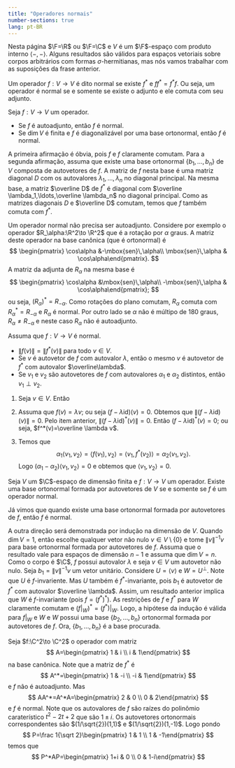 ```yaml
--- 
title: "Operadores normais"
number-sections: true
lang: pt-BR
--- 
```

Nesta página $\F=\R$ ou $\F=\C$ e $V$ é um $\F$-espaço com produto interno $\langle -,-\rangle$. Alguns resultados são válidos para espaços vetoriais sobre corpos arbitrários com formas $\sigma$-hermitianas, mas nós vamos trabalhar com as suposições da frase anterior.

:::{#def-}
Um operador $f:V\to V$ é dito normal se existe $f^*$ e $ff^*=f^*f$. Ou seja, um operador é normal se e somente se existe o adjunto e  ele comuta com seu adjunto.
:::


:::{#lem-}
Seja $f:V\to V$ um operador.


 -  Se $f$ é autoadjunto, então $f$ é normal.
 -  Se $\dim V$ é finita e $f$ é diagonalizável por uma base ortonormal, então $f$ é normal.

:::


:::{.proof}
A primeira afirmação é óbvia, pois $f$ e $f$ claramente comutam. Para a segunda afirmação,  assuma que existe uma base ortonormal $\{b_1,\ldots,b_n\}$ de $V$ composta de autovetores de $f$. A matriz de $f$ nesta base é uma matriz diagonal $D$ com os autovalores $\lambda_1,\ldots,\lambda_n$ no diagonal principal. Na mesma base, a matriz $\overline D$ de $f^*$ é diagonal com $\overline \lambda_1,\ldots,\overline \lambda_n$ no diagonal principal. Como as matrizes diagonais $D$ e $\overline D$ comutam, temos que $f$ também comuta com $f^*$.
:::


:::{#exm-}
Um operador normal não precisa ser autoadjunto. Considere por exemplo o operador $R_\alpha:\R^2\to \R^2$ que é a rotação por $\alpha$ graus. A matriz deste operador na base canônica (que é ortonormal) é
$$
\begin{pmatrix}
\cos\alpha &-\mbox{sen}\,\alpha\\ \mbox{sen}\,\alpha & \cos\alpha\end{pmatrix}.
$$
A matriz da adjunta de $R_\alpha$ na mesma base é
$$
\begin{pmatrix}
\cos\alpha &\mbox{sen}\,\alpha\\ -\mbox{sen}\,\alpha & \cos\alpha\end{pmatrix};
$$
ou seja, $(R_\alpha)^*=R_{-\alpha}$. Como rotações do plano comutam, $R_\alpha$ comuta com $R_\alpha^*=R_{-\alpha}$ e $R_\alpha$ é normal. Por outro lado se $\alpha$ não é múltipo de $180$ graus, $R_\alpha\neq R_{-\alpha}$ e neste caso $R_\alpha$ não é autoadjunto.
:::


:::{#lem-}
Assuma que $f:V\to V$ é normal.


 -  $\|f(v)\|=\|f^*(v)\|$ para todo $v\in V$.
 -  Se $v$ é autovetor de $f$ com autovalor $\lambda$, então o mesmo $v$ é autovetor de $f^*$ com autovalor $\overline\lambda$.
 -  Se $v_1$ e $v_2$ são autovetores de $f$ com autovalores $\alpha_1$ e $\alpha_2$ distintos, então $v_1\perp v_2$.

:::


:::{.proof}
1. Seja $v\in V$. Então
\begin{align*}
\|f(v)\|^2&=\langle f(v),f(v)\rangle =\langle v,f^*(f(v))\rangle=\overline{\langle f(f^*(v),v\rangle}\\&=\overline{\langle f^*(v),f^*(v)\rangle}\\&=\overline{\| f^*(v)\|}=\|f^*(v)\|.
\end{align*}

2. Assuma que $f(v)=\lambda v$; ou seja $(f-\lambda\mbox{id})(v)=0$. Obtemos que $\|(f-\lambda\mbox{id})(v)\|=0$. Pelo item anterior, $\|(f-\lambda\mbox{id})^*(v)\|=0$. Então $(f-\lambda\mbox{id})^*(v)=0$; ou seja, $f^*(v)=\overline \lambda v$.

3. Temos que
$$
\alpha_1\langle v_1,v_2\rangle =\langle f(v_1),v_2\rangle=\langle v_1,f^*(v_2)\rangle = \alpha_2 \langle v_1,v_2\rangle.
$$
Logo $(\alpha_1-\alpha_2)\langle v_1,v_2\rangle=0$ e obtemos que $\langle v_1,v_2\rangle=0$.

:::


:::{#thm-}
Seja $V$ um $\C$-espaço de dimensão finita e $f:V\to V$ um operador. Existe uma base ortonormal formada por autovetores de $V$ se e somente se $f$ é um operador normal.
:::


:::{.proof}
Já vimos que quando existe uma base ortonormal formada por autovetores de $f$, então $f$ é normal.

A outra direção será demonstrada por indução na dimensão de $V$. Quando $\dim V=1$, então escolhe qualquer vetor não nulo $v\in V\setminus\{0\}$ e tome $\|v\|^{-1}v$ para base ortonormal formada por autovetores de $f$. Assuma que o resultado vale para espaços de dimensão $n-1$ e assuma que $\dim V=n$. Como o corpo é $\C$, $f$ possui autovalor $\lambda$ e seja $v\in V$ um autovetor não nulo. Seja $b_1=\|v\|^{-1}v$ um vetor unitário. Considere $U=\langle v\rangle$ e $W=U^\perp$. Note que $U$ é $f$-invariente. Mas $U$ também é $f^*$-invariante, pois $b_1$ é autovetor de $f^*$ com autovalor $\overline \lambda$. Assim, um resultado anterior implica que $W$ é $f$-invariante (pois $f=(f^*)^*$). As restrições de $f$ e $f^*$ para $W$ claramente comutam e $(f|_W)^*=(f^*)|_W$. Logo, a hipótese da indução é válida para $f|_W$ e $W$ e $W$ possui uma base $\{b_2,\ldots,b_n\}$ ortonormal formada por autovetores de $f$. Ora, $\{b_1,\ldots,b_n\}$ é a base procurada.

:::


:::{#exm-}
Seja $f:\C^2\to \C^2$ o operador com matriz
$$
A=\begin{pmatrix} 1 & i \\ i & 1\end{pmatrix}
$$
na base canônica. Note que a matriz de $f^*$ é
$$
A^*=\begin{pmatrix} 1 & -i \\ -i & 1\end{pmatrix}
$$
e $f$ não é autoadjunto. Mas
$$
AA^*=A^*A=\begin{pmatrix} 2 & 0 \\ 0 & 2\end{pmatrix}
$$
e $f$ é normal. Note que os autovalores de $f$ são raízes do polinômio caraterístico $t^2-2t+2$ que são $1\pm i$. Os autovetores ortonormais correspondentes são $(1/\sqrt{2})(1,1)$ e $(1/\sqrt{2})(1,-1)$. Logo pondo
$$
P=\frac 1{\sqrt 2}\begin{pmatrix} 1 & 1 \\ 1 & -1\end{pmatrix}
$$
temos que
$$
P^*AP=\begin{pmatrix} 1+i & 0 \\ 0 & 1-i\end{pmatrix}
$$
:::
